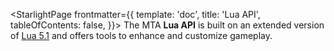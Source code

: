 
<StarlightPage frontmatter={{
    template: 'doc',
    title: 'Lua API',
    tableOfContents: false,
}}>
    The MTA **Lua API** is built on an extended version of [Lua 5.1](https://www.lua.org/manual/5.1/) and offers tools to enhance and customize gameplay.
</StarlightPage>
